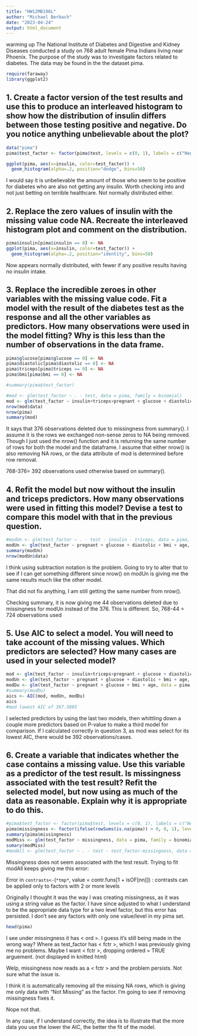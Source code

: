 ---
title: "HW12MB196L"
author: "Michael Berbach"
date: "2023-04-24"
output: html_document
---
warming up
  The National Institute of Diabetes and Digestive and Kidney Diseases conducted
a study on 768 adult female Pima Indians living near Phoenix. The purpose of the
study was to investigate factors related to diabetes. The data may be found in the
the dataset pima.

```{r}
require(faraway)
library(ggplot2)
```


## 1. Create a factor version of the test results and use this to produce an interleaved histogram to show how the distribution of insulin differs between those testing positive and negative. Do you notice anything unbelievable about the plot?

```{r}
data("pima")
pima$test_factor <- factor(pima$test, levels = c(0, 1), labels = c("Negative", "Positive"))

ggplot(pima, aes(x=insulin, color=test_factor)) +
  geom_histogram(alpha=.2, position="dodge", bins=50)

```

I would say it is unbelievable the amount of those who seem to be positive for diabetes who are also not getting any insulin. Worth checking into and not just betting on terrible healthcare. Not normally distributed either.


## 2. Replace the zero values of insulin with the missing value code NA. Recreate the interleaved histogram plot and comment on the distribution.

```{r}
pima$insulin[pima$insulin == 0] <- NA
ggplot(pima, aes(x=insulin, color=test_factor)) +
  geom_histogram(alpha=.2, position="identity", bins=50)
```

Now appears normally distributed, with fewer if any positive results having no insulin intake.


## 3. Replace the incredible zeroes in other variables with the missing value code. Fit a model with the result of the diabetes test as the response and all the other variables as predictors. How many observations were used in the model fitting? Why is this less than the number of observations in the data frame.

```{r}
pima$glucose[pima$glucose == 0] <- NA
pima$diastolic[pima$diastolic == 0] <- NA
pima$triceps[pima$triceps == 0] <- NA
pima$bmi[pima$bmi == 0] <- NA

#summary(pima$test_factor)

#mod <- glm(test_factor ~ . - test, data = pima, family = binomial)
mod <- glm(test_factor ~ insulin+triceps+pregnant + glucose + diastolic + bmi + age, data = pima, family = binomial)
nrow(mod$data)
nrow(pima)
summary(mod)
```


It says that 376 observations deleted due to missingness from summary(). I assume it is the rows we exchanged non-sense zeros to NA being removed. Though I just used the nrow() function and it is returning the same number of rows for both the model and the dataframe. I assume that either nrow() is also removing NA rows, or the data attribute of mod is determined before row removal.

768-376=
392 observations used otherwise based on summary().


## 4. Refit the model but now without the insulin and triceps predictors. How many observations were used in fitting this model? Devise a test to compare this model with that in the previous question.

```{r}
#modUn <- glm(test_factor ~ . - test - insulin - triceps, data = pima, family = binomial)
modUn <- glm(test_factor ~ pregnant + glucose + diastolic + bmi + age, data = pima, family = binomial)
summary(modUn)
nrow(modUn$data)
```

I think using subtraction notation is the problem. Going to try to alter that to see if I can get something different since nrow() on modUn is giving me the same results much like the other model.

That did not fix anything, I am still getting the same number from nrow().

Checking summary, it is now giving me 44 observations deleted due to missingness for modUn instead of the 376. This is different.
So, 768-44 =
724 observations used


## 5. Use AIC to select a model. You will need to take account of the missing values. Which predictors are selected? How many cases are used in your selected model? 

```{r}
mod <- glm(test_factor ~ insulin+triceps+pregnant + glucose + diastolic + bmi + age, data = pima, family = binomial, na.action = na.exclude)
modUn <- glm(test_factor ~ pregnant + glucose + diastolic + bmi + age, data = pima, family = binomial, na.action = na.exclude)
modDu <- glm(test_factor ~ pregnant + glucose + bmi + age, data = pima, family = binomial, na.action = na.exclude)
#summary(modDu)
aics <- AIC(mod, modUn, modDu)
aics
#mod lowest AIC of 367.5805
```


I selected predictors by using the last two models, then whittling down a couple more predictors based on P-value to make a third model for comparison. If I calculated correctly in question 3, as mod was select for its lowest AIC, there would be 392 observations/cases.


## 6. Create a variable that indicates whether the case contains a missing value. Use this variable as a predictor of the test result. Is missingness associated with the test result? Refit the selected model, but now using as much of the data as reasonable. Explain why it is appropriate to do this.

```{r}
#pima$test_factor <- factor(pima$test, levels = c(0, 1), labels = c("Negative", "Positive"))
pima$missingness <- factor(ifelse(rowSums(is.na(pima)) > 0, 0, 1), levels = c(0, 1),labels = c("Missing", "Not Missing"))
summary(pima$missingness)
modMiss <- glm(test_factor ~ missingness, data = pima, family = binomial)
sumary(modMiss)
#modAll <- glm(test_factor ~ . - test - test_factor-missingness, data = pima, family = binomial)

```


Missingness does not seem associated with the test result. Trying to fit modAll keeps giving me this error:

Error in `contrasts<-`(`*tmp*`, value = contr.funs[1 + isOF[nn]]) :
contrasts can be applied only to factors with 2 or more levels

Originally I thought it was the way I was creating missingness, as it was using a string value as the factor. I have since adjusted to what I understand to be the appropriate data type for a two level factor, but this error has persisted. I don't see any factors with only one value/level in my pima set.

```{r}
head(pima)
```

I see under missingness it has <\ ord \>. I guess it's still being made in the wrong way? Where as test_factor has <\ fctr \>, which I was previously giving me no problems. Maybe I want <\ fctr \>, dropping ordered = TRUE arguement.
(not displayed in knitted html)


Welp, missingness now reads as a <\ fctr \> and the problem persists. Not sure what the issue is.

I think it is automatically removing all the missing NA rows, which is giving me only data with "Not Missing" as the factor. I'm going to see if removing missingness fixes it.

Nope not that.

In any case, if I understand correctly, the idea is to illustrate that the more data you use the lower the AIC, the better the fit of the model.